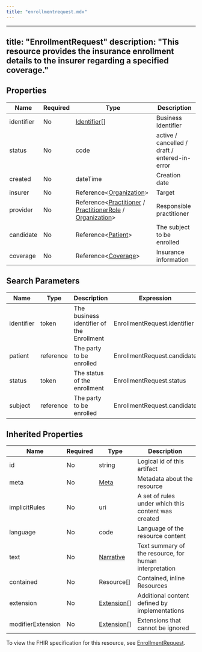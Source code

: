 ```yaml
---
title: "enrollmentrequest.mdx"
---
```


---
title: "EnrollmentRequest"
description: "This resource provides the insurance enrollment details to the insurer regarding a specified coverage."
---

## Properties

| Name       | Required | Type                                                                                                                                                                                                    | Description                                   |
| ---------- | -------- | ------------------------------------------------------------------------------------------------------------------------------------------------------------------------------------------------------- | --------------------------------------------- |
| identifier | No       | [Identifier](/medical-api/fhir/data-types/identifier)[]                                                                                                                                                 | Business Identifier                           |
| status     | No       | code                                                                                                                                                                                                    | active / cancelled / draft / entered-in-error |
| created    | No       | dateTime                                                                                                                                                                                                | Creation date                                 |
| insurer    | No       | Reference&lt;[Organization](/medical-api/fhir/resources/organization)&gt;                                                                                                                               | Target                                        |
| provider   | No       | Reference&lt;[Practitioner](/medical-api/fhir/resources/practitioner) / [PractitionerRole](/medical-api/fhir/resources/practitionerrole) / [Organization](/medical-api/fhir/resources/organization)&gt; | Responsible practitioner                      |
| candidate  | No       | Reference&lt;[Patient](/medical-api/fhir/resources/patient)&gt;                                                                                                                                         | The subject to be enrolled                    |
| coverage   | No       | Reference&lt;[Coverage](/medical-api/fhir/resources/coverage)&gt;                                                                                                                                       | Insurance information                         |

## Search Parameters

| Name       | Type      | Description                               | Expression                   |
| ---------- | --------- | ----------------------------------------- | ---------------------------- |
| identifier | token     | The business identifier of the Enrollment | EnrollmentRequest.identifier |
| patient    | reference | The party to be enrolled                  | EnrollmentRequest.candidate  |
| status     | token     | The status of the enrollment              | EnrollmentRequest.status     |
| subject    | reference | The party to be enrolled                  | EnrollmentRequest.candidate  |

## Inherited Properties

| Name              | Required | Type                                                  | Description                                            |
| ----------------- | -------- | ----------------------------------------------------- | ------------------------------------------------------ |
| id                | No       | string                                                | Logical id of this artifact                            |
| meta              | No       | [Meta](/medical-api/fhir/data-types/meta)             | Metadata about the resource                            |
| implicitRules     | No       | uri                                                   | A set of rules under which this content was created    |
| language          | No       | code                                                  | Language of the resource content                       |
| text              | No       | [Narrative](/medical-api/fhir/data-types/narrative)   | Text summary of the resource, for human interpretation |
| contained         | No       | Resource[]                                            | Contained, inline Resources                            |
| extension         | No       | [Extension](/medical-api/fhir/data-types/extension)[] | Additional content defined by implementations          |
| modifierExtension | No       | [Extension](/medical-api/fhir/data-types/extension)[] | Extensions that cannot be ignored                      |

To view the FHIR specification for this resource, see [EnrollmentRequest](https://www.hl7.org/fhir/StructureDefinition/EnrollmentRequest).
